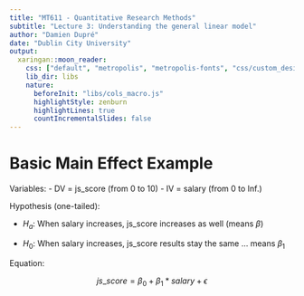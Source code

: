 ```yaml
---
title: "MT611 - Quantitative Research Methods"
subtitle: "Lecture 3: Understanding the general linear model"
author: "Damien Dupré"
date: "Dublin City University"
output:
  xaringan::moon_reader:
    css: ["default", "metropolis", "metropolis-fonts", "css/custom_design.css"]
    lib_dir: libs
    nature:
      beforeInit: "libs/cols_macro.js"
      highlightStyle: zenburn
      highlightLines: true
      countIncrementalSlides: false
---
```


# Basic Main Effect Example

Variables:
- DV = js_score (from 0 to 10)
- IV = salary (from 0 to Inf.)

Hypothesis (one-tailed):

- $H_{a}$: When salary increases, js_score increases as well (means $\beta$)

- $H_{0}$: When salary increases, js_score results stay the same ... means $\beta_1$

Equation:

$$js\_score = \beta_{0} + \beta_{1} * salary + \epsilon$$

